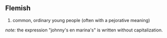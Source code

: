 ==Flemish==

#common, ordinary young people (often with a pejorative meaning)

''note:'' the expression "johnny's en marina's" is written without capitalization.
